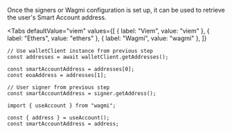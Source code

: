 
Once the signers or Wagmi configuration is set up, it can be used to retrieve the user's Smart
Account address.

<Tabs
  defaultValue="viem"
  values={[
    { label: "Viem", value: "viem" },
    { label: "Ethers", value: "ethers" },
    { label: "Wagmi", value: "wagmi" },
  ]}
>

<TabItem value="viem">

```tsx
// Use walletClient instance from previous step
const addresses = await walletClient.getAddresses();

const smartAccountAddress = addresses[0];
const eoaAddress = addresses[1];
```

</TabItem>

<TabItem value="ethers">

```tsx
// User signer from previous step
const smartAccountAddress = signer.getAddress();
```

</TabItem>

<TabItem value="wagmi">

```tsx
import { useAccount } from "wagmi";

const { address } = useAccount();
const smartAccountAddress = address;
```

</TabItem>
</Tabs>
